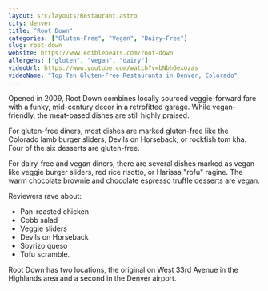```yaml
---
layout: src/layouts/Restaurant.astro
city: denver
title: "Root Down"
categories: ["Gluten-Free", "Vegan", "Dairy-Free"]
slug: root-down
website: https://www.ediblebeats.com/root-down
allergens: ["gluten", "vegan", "dairy"]
videoUrl: https://www.youtube.com/watch?v=bNbhGexozas
videoName: "Top Ten Gluten-Free Restaurants in Denver, Colorado"
---
```


Opened in 2009, Root Down combines locally sourced veggie-forward fare with a funky, mid-century decor in a retrofitted garage. While vegan-friendly, the meat-based dishes are still highly praised.

For gluten-free diners, most dishes are marked gluten-free like the Colorado lamb burger sliders, Devils on Horseback, or rockfish tom kha. Four of the six desserts are gluten-free.

For dairy-free and vegan diners, there are several dishes marked as vegan like veggie burger sliders, red rice risotto, or Harissa "rofu" ragine. The warm chocolate brownie and chocolate espresso truffle desserts are vegan.

Reviewers rave about:
* Pan-roasted chicken
* Cobb salad
* Veggie sliders
* Devils on Horseback
* Soyrizo queso
* Tofu scramble.

Root Down has two locations, the original on West 33rd Avenue in the Highlands area and a second in the Denver airport.
